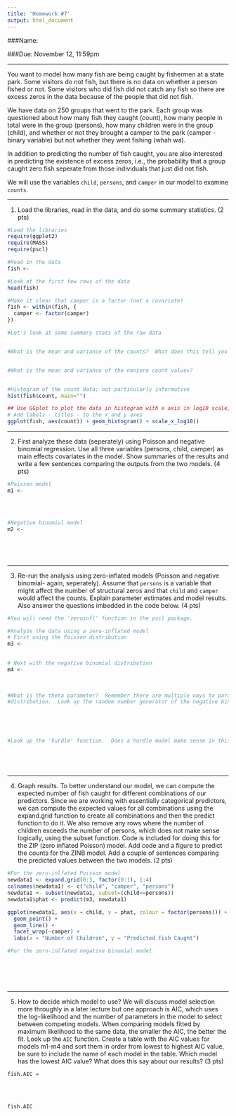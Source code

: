 ```yaml
---
title: 'Homework #7'
output: html_document
---
```


###Name:

###Due: November 12, 11:59pm

---

You want to model how many fish are being caught by fishermen at a state park. Some visitors do not fish, but there is no data on whether a person fished or not. Some visitors who did fish did not catch any fish so there are excess zeros in the data because of the people that did not fish.

We have data on 250 groups that went to the park. Each group was questioned about how many fish they caught (count), how many people in total were in the group (persons), how many children were in the group (child), and whether or not they brought a camper to the park (camper - binary variable) but not whether they went fishing (whah wa).

In addition to predicting the number of fish caught, you are also interested in predicting the existence of excess zeros, i.e., the probability that a group caught zero fish seperate from those individuals that just did not fish. 

We will use the variables `child`, `persons`, and `camper` in our model to examine `counts`. 

---

1. Load the libraries, read in the data, and do some summary statistics. (2 pts)

```r
#Load the libraries
require(ggplot2)
require(MASS)
require(pscl)
```

```r
#Read in the data
fish <- 

#Look at the first few rows of the data
head(fish)

#Make it clear that camper is a factor (not a covariate) 
fish <- within(fish, {
  camper <- factor(camper)
})

#Let's look at some summary stats of the raw data


#What is the mean and variance of the counts?  What does this tell you about the likely model choice


#What is the mean and variance of the nonzero count values?


#Histogram of the count data; not particularly informative
hist(fish$count, main="")

## Use GGplot to plot the data in histogram with x axis in log10 scale, which is more informative
# Add labels - titles - to the x and y axes 
ggplot(fish, aes(count)) + geom_histogram() + scale_x_log10() 
```

---

2. First analyze these data (seperately) using Poisson and negative binomial regression.  Use all three variables (persons, child, camper) as main effects covariates in the model. Show summaries of the results and write a few sentences comparing the outputs from the two models. (4 pts)

```r
#Poisson model
m1 <- 
  

  
  
#Negative binomial model
m2 <- 
  
  
  
  
```

---

3.  Re-run the analysis using zero-inflated models (Poisson and negative binomial- again, seperately). Assume that `persons` is a variable that might affect the number of structural zeros and that `child` and `camper` would affect the counts.  Explain parameter estimates and model results.  Also answer the questions imbedded in the code below. (4 pts)

```r
#You will need the 'zeroinfl' function in the pscl package.

#Analyze the data using a zero-inflated model
# First using the Poisson distribution
m3 <- 
  

# Next with the negative binomial distribution
m4 <- 
 
   

#What is the theta parameter?  Remember there are multiple ways to parameterize the negative binomal
#distribution.  Look up the random number generator of the negative binomial to figure out theta (rnegbin).

  
  
  
  
#Look up the 'hurdle' function.  Does a hurdle model make sense in this scenario?  Why or why not?

  

   
```

---

4.  Graph results. To better understand our model, we can compute the expected number of fish caught for different combinations of our predictors. Since we are working with essentially categorical predictors, we can compute the expected values for all combinations using the expand.grid function to create all combinations and then the predict function to do it. We also remove any rows where the number of children exceeds the number of persons, which does not make sense logically, using the subset function.  Code is included for doing this for the ZIP (zero inflated Poisson) model.  Add code and a figure to predict the counts for the ZINB model.  Add a couple of sentences comparing the predicted values between the two models. (2 pts)

```r
#For the zero-inlfated Poisson model
newdata1 <- expand.grid(0:3, factor(0:1), 1:4)
colnames(newdata1) <- c("child", "camper", "persons")
newdata1 <- subset(newdata1, subset=(child<=persons))
newdata1$phat <- predict(m3, newdata1)

ggplot(newdata1, aes(x = child, y = phat, colour = factor(persons))) +
  geom_point() +
  geom_line() +
  facet_wrap(~camper) +
  labs(x = "Number of Children", y = "Predicted Fish Caught")

#For the zero-inlfated negative binomial model







```

---

5.  How to decide which model to use?  We will discuss model selection more throughly in a later lecture but one approach is AIC, which uses the log-likelihood and the number of parameters in the model to select between competing models. When comparing models fitted by maximum likelihood to the same data, the smaller the AIC, the better the fit. Look up the `AIC` function. Create a table with the AIC values for models m1-m4 and sort them in order from lowest to highest AIC value, be sure to include the name of each model in the table.  Which model has the lowest AIC value?  What does this say about our results? (3 pts)

```r
fish.AIC = 
  
  
  
  
fish.AIC



```

